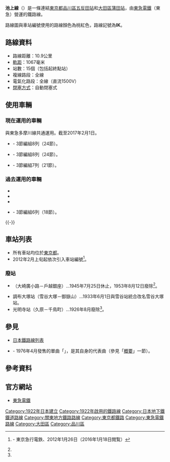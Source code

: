 {{noteTA
|G1=Railway}}
{{Infobox 鐵道路線
|日文原名=池上線
|平假名=いけがみせん
|羅馬拼音=Ikegami sen
|路線名稱=[[File:TokyuLogotype.svg|text-bottom]] 池上線
|路線顏色=#ee86a7
|標誌=File:Tokyu IK line symbol.svg
|標誌大小=40px
|圖片=Tokyu-1000-in-ikagami-line.jpg
|圖片大小=300px
|圖片說明={{link-ja|東急1000系電力動車組|東急1000系電車|1000系}} （五反田站、2004年8月11日）
|所在地={{JPN}}{{flag|東京都}}[[品川區|品川區]]、[[大田區|大田區]]
|起點=[[五反田站|五反田站]]
|終點=[[蒲田站|蒲田站]]
|站數=15個
|路線記號=[[File:Tokyu_IK_line_symbol.svg|20px]] IK
|路線顏色3=桃色
|通車=1922年10月6日
|擁有者=[[File:TokyuLogotype.svg|16px]] [[東急電鐵|東急電鐵]]
|營運者=[[File:TokyuLogotype.svg|16px]] 東急電鐵
|車輛基地=
|使用車輛=參見[[#使用車輛|使用車輛]]
|路線距離=10.9公里
|軌距=1,067毫米
|軌道數量=[[複線鐵路|複線]]
|電氣化方式=[[直流電|直流電]]1,500 [[伏特|V]]<br />[[高架電纜|高架電纜]]
|最大坡度=
|最小曲線半徑=
|閉塞方式=自動閉塞式
|保安裝置=
|最高速度=80公里/小時
|路線圖=[[File:Tokyu_Corporation_Linemap.svg|300px]]
{{東急電鐵RDT/池上線}}
}}
'''池上線'''（{{jpn|j=池上線|hg=いけがみせん|rm=Ikegami sen|f=y}}）是一條連結[[東京都|東京都]][[品川區|品川區]][[五反田站|五反田站]]和[[大田區|大田區]][[蒲田站|蒲田站]]，由[[東急電鐵|東急電鐵]]（東急）營運的鐵路線。

路線圖與車站編號使用的路線顏色為桃紅色，路線記號為'''IK'''。
== 路線資料 ==
* 路線距離：10.9公里
* [[軌距|軌距]]：1067毫米
* 站數：15個（包括起終點站）
* 複線路段：全線
* 電氣化路段：全線（直流1500V）
* [[閉塞_(鐵路)|閉塞方式]]：自動閉塞式
== 使用車輛 ==
=== 現在運用的車輛 ===
與東急多摩川線共通運用。截至2017年2月1日。
* {{link-ja|東急1000系電力動車組|東急1000系電車|1000系}} - 3節編組8列（24節）。
* {{link-ja|東急1000系電力動車組#1000系1500番台|東急1000系電車#1000系1500番台|1000系1500番台}} - 3節編組8列（24節）。
* {{link-ja|東急7000系電力動車組 (2代)|東急7000系電車 (2代)|7000系}} - 3節編組7列（21節）。

=== 過去運用的車輛 ===
* {{link-ja|東急7600系電力動車組|東急7600系電車|7600系}}
* {{link-ja|東急7200系電力動車組|東急7200系電車|7200系}}
* {{link-ja|東急3000系電力動車組 (初代)|東急3000系電車 (初代)|3000系 (初代)}}
* {{link-ja|東急7700系電力動車組|東急7700系電車|7700系}} - 3節編組6列（18節）。
{{-}}

== 車站列表 ==
* 所有車站均位於[[東京都|東京都]]。
* 2012年2月上旬起依次引入車站編號<ref>{{PDFlink|[http://www.tokyu.co.jp/file/120126-1.pdf 東急線全駅で駅ナンバリングを導入します]}} - 東京急行電鉄、2012年1月26日（2016年1月18日閲覧）</ref>。
{{東急電鐵車站列表/池上線}}
=== 廢站 ===
*{{link-ja|桐谷站|桐ケ谷駅}}（大崎廣小路－戶越銀座）…1945年7月25日休止，1953年8月12日廢除<ref name="chizuchou" />。
*調布大塚站（雪谷大塚－御嶽山）…1933年6月1日與雪谷站統合改名雪谷大塚站。
*光明寺站（久原－千鳥町）…1926年8月廢除<ref name="chizuchou" />。

== 參見 ==
{{Commonscat|Tōkyū Ikegami Line}}
* [[日本鐵路線列表|日本鐵路線列表]]
* {{link-ja|西島三重子|西島三重子}} - 1976年4月發售的單曲「{{link-ja|池上線 (歌曲)|池上線 (曲)|池上線}}」，是其自身的代表曲（參見「[[#概要|概要]]」一節）。
== 參考資料 ==
{{Reflist}}
{{DEFAULTSORT:Ikegami Line}}
==官方網站==
*[http://www.tokyu.co.jp 東急電鐵] {{Wayback|url=http://www.tokyu.co.jp/ |date=20060614142320 }}
{{日本的地下鐵系統}}
{{東京大眾運輸}}
{{東急電鐵路線}}
{{池上線}}
{{Portal bar|日本|日本鐵路|東京|鐵路|城市軌道交通}}
[[Category:1922年日本建立|Category:1922年日本建立]]
[[Category:1922年啟用的鐵路線|Category:1922年啟用的鐵路線]]
[[Category:日本地下鐵鐵道路線|Category:日本地下鐵鐵道路線]]
[[Category:關東地方鐵路路線|Category:關東地方鐵路路線]]
[[Category:東京都鐵路|Category:東京都鐵路]]
[[Category:東急電鐵路線|Category:東急電鐵路線]]
[[Category:大田區|Category:大田區]]
[[Category:品川區|Category:品川區]]